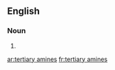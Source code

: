 ==English==

===Noun===
{{head|en|plural|head=[[tertiary]] [[amines]]}}

# {{plural of|tertiary amine|lang=en}}

[[ar:tertiary amines]]
[[fr:tertiary amines]]